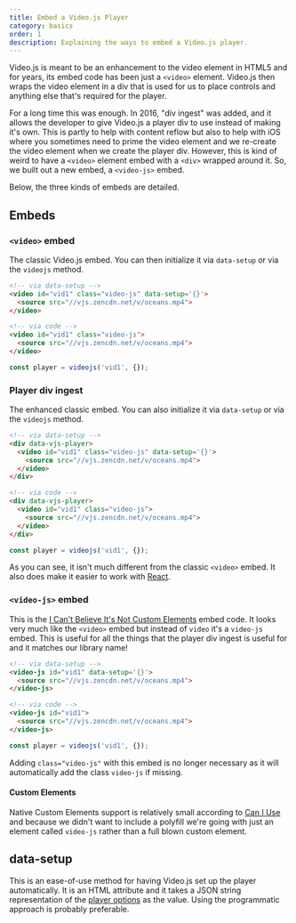 ```yaml
---
title: Embed a Video.js Player
category: basics
order: 1
description: Explaining the ways to embed a Video.js player.
---
```


Video.js is meant to be an enhancement to the video element in HTML5 and for years, its embed code has been just a `<video>` element.
Video.js then wraps the video element in a div that is used for us to place controls and anything else that's required for the player.

For a long time this was enough. In 2016, "div ingest" was added, and it allows the developer to give Video.js a player div to use instead of making it's own.
This is partly to help with content reflow but also to help with iOS where you sometimes need to prime the video element and we re-create the video element when we create the player div.
However, this is kind of weird to have a `<video>` element embed with a `<div>` wrapped around it. So, we built out a new embed, a `<video-js>` embed.

Below, the three kinds of embeds are detailed.

## Embeds

### `<video>` embed

The classic Video.js embed. You can then initialize it via `data-setup` or via the `videojs` method.

```html
<!-- via data-setup -->
<video id="vid1" class="video-js" data-setup='{}'>
  <source src="//vjs.zencdn.net/v/oceans.mp4">
</video>

<!-- via code -->
<video id="vid1" class="video-js">
  <source src="//vjs.zencdn.net/v/oceans.mp4">
</video>
```

```js
const player = videojs('vid1', {});
```

### Player div ingest

The enhanced classic embed. You can also initialize it via `data-setup` or via the `videojs` method.

```html
<!-- via data-setup -->
<div data-vjs-player>
  <video id="vid1" class="video-js" data-setup='{}'>
    <source src="//vjs.zencdn.net/v/oceans.mp4">
  </video>
</div>

<!-- via code -->
<div data-vjs-player>
  <video id="vid1" class="video-js">
    <source src="//vjs.zencdn.net/v/oceans.mp4">
  </video>
</div>
```

```js
const player = videojs('vid1', {});
```

As you can see, it isn't much different from the classic `<video>` embed. It also does make it easier to work with [React](/guides/react).

### `<video-js>` embed

This is the [I Can't Believe It's Not Custom Elements](https://developers.google.com/web/fundamentals/web-components/customelements) embed code.
It looks very much like the `<video>` embed but instead of `video` it's a `video-js` embed.
This is useful for all the things that the player div ingest is useful for and it matches our library name!

```html
<!-- via data-setup -->
<video-js id="vid1" data-setup='{}'>
  <source src="//vjs.zencdn.net/v/oceans.mp4">
</video-js>

<!-- via code -->
<video-js id="vid1">
  <source src="//vjs.zencdn.net/v/oceans.mp4">
</video-js>
```

```js
const player = videojs('vid1', {});
```

Adding `class="video-js"` with this embed is no longer necessary as it will automatically add the class `video-js` if missing.

#### Custom Elements

Native Custom Elements support is relatively small according to [Can I Use](https://caniuse.com/#feat=custom-elementsv1) and because we didn't want to include a polyfill we're going with just an element called `video-js` rather than a full blown custom element.

## data-setup

This is an ease-of-use method for having Video.js set up the player automatically. It is an HTML attribute and it takes a JSON string representation of the [player options](/guides/options) as the value.
Using the programmatic approach is probably preferable.
